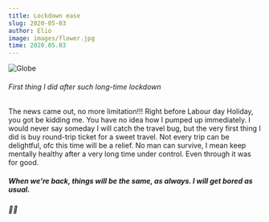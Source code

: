 ```yaml
---
title: Lockdown ease
slug: 2020-05-03
author: Elio
image: images/flower.jpg
time: 2020.05.03
---
```


![Globe](images/flower.jpg)

###### First thing I did after such long-time lockdown

The news came out, no more limitation!!! Right before Labour day Holiday, you got be kidding me. You have no idea how I pumped up immediately.
I would never say someday I will catch the travel bug, but the very first thing I did is buy round-trip ticket for a sweet travel.
Not every trip can be delightful, ofc this time will be a relief. No man can survive, I mean keep mentally healthy after a very long time under control.
Even through it was for good.

##### When we're back, things will be the same, as always. I will get bored as usual.

##### 🏯🚢